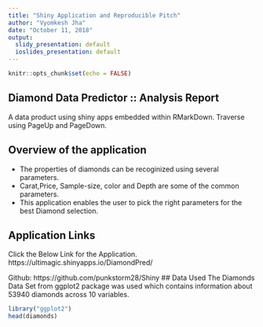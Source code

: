 ```yaml
---
title: "Shiny Application and Reproducible Pitch"
author: "Vyomkesh Jha"
date: "October 11, 2018"
output:
  slidy_presentation: default
  ioslides_presentation: default
---
```


```r
knitr::opts_chunk$set(echo = FALSE)
```

## Diamond Data Predictor :: Analysis Report

A data product using shiny apps embedded within RMarkDown.
Traverse using PageUp and PageDown.

## Overview of the application

- The properties of diamonds can be recoginized using several parameters.
- Carat,Price, Sample-size, color and Depth are some of the common parameters.
- This application enables the user to pick the right parameters for the best Diamond selection.


## Application Links

Click the Below Link for the Application.
https://ultimagic.shinyapps.io/DiamondPred/

Github:
https://github.com/punkstorm28/Shiny
## Data Used
The Diamonds Data Set from ggplot2 package was used which contains information about 53940 diamonds across 10 variables.

```r
library("ggplot2")
head(diamonds)
```